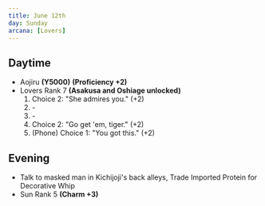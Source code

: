 ```yaml
---
title: June 12th
day: Sunday
arcana: [Lovers]
---
```


## Daytime
- Aojiru **(Y5000)** **(Proficiency +2)**
- Lovers Rank 7 **(Asakusa and Oshiage unlocked)**
    1. Choice 2: "She admires you." (+2)
    1. \-
    1. \-
    1. Choice 2: "Go get 'em, tiger." (+2)
    1. (Phone) Choice 1: "You got this." (+2)

## Evening
- Talk to masked man in Kichijoji's back alleys, Trade Imported Protein for Decorative Whip
- Sun Rank 5 **(Charm +3)**